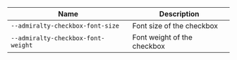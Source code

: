 
| Name | Description |
| --- | --- |
| `--admiralty-checkbox-font-size` | Font size of the checkbox |
| `--admiralty-checkbox-font-weight` | Font weight of the checkbox |

